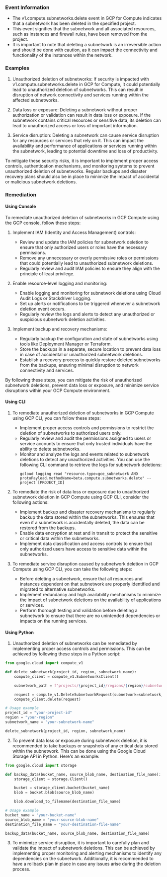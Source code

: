 
### Event Information

- The v1.compute.subnetworks.delete event in GCP for Compute indicates that a subnetwork has been deleted in the specified project.
- This event signifies that the subnetwork and all associated resources, such as instances and firewall rules, have been removed from the project.
- It is important to note that deleting a subnetwork is an irreversible action and should be done with caution, as it can impact the connectivity and functionality of the instances within the network.


### Examples

1. Unauthorized deletion of subnetworks: If security is impacted with v1.compute.subnetworks.delete in GCP for Compute, it could potentially lead to unauthorized deletion of subnetworks. This can result in disruption of network connectivity and services running within the affected subnetworks.

2. Data loss or exposure: Deleting a subnetwork without proper authorization or validation can result in data loss or exposure. If the subnetwork contains critical resources or sensitive data, its deletion can lead to unauthorized access or loss of important information.

3. Service disruption: Deleting a subnetwork can cause service disruption for any resources or services that rely on it. This can impact the availability and performance of applications or services running within the subnetwork, leading to potential downtime and loss of productivity.

To mitigate these security risks, it is important to implement proper access controls, authentication mechanisms, and monitoring systems to prevent unauthorized deletion of subnetworks. Regular backups and disaster recovery plans should also be in place to minimize the impact of accidental or malicious subnetwork deletions.

### Remediation

#### Using Console

To remediate unauthorized deletion of subnetworks in GCP Compute using the GCP console, follow these steps:

1. Implement IAM (Identity and Access Management) controls:
   - Review and update the IAM policies for subnetwork deletion to ensure that only authorized users or roles have the necessary permissions.
   - Remove any unnecessary or overly permissive roles or permissions that could potentially lead to unauthorized subnetwork deletions.
   - Regularly review and audit IAM policies to ensure they align with the principle of least privilege.

2. Enable resource-level logging and monitoring:
   - Enable logging and monitoring for subnetwork deletions using Cloud Audit Logs or Stackdriver Logging.
   - Set up alerts or notifications to be triggered whenever a subnetwork deletion event occurs.
   - Regularly review the logs and alerts to detect any unauthorized or suspicious subnetwork deletion activities.

3. Implement backup and recovery mechanisms:
   - Regularly backup the configuration and state of subnetworks using tools like Deployment Manager or Terraform.
   - Store the backups in a separate, secure location to prevent data loss in case of accidental or unauthorized subnetwork deletions.
   - Establish a recovery process to quickly restore deleted subnetworks from the backups, ensuring minimal disruption to network connectivity and services.

By following these steps, you can mitigate the risk of unauthorized subnetwork deletions, prevent data loss or exposure, and minimize service disruptions within your GCP Compute environment.

#### Using CLI

1. To remediate unauthorized deletion of subnetworks in GCP Compute using GCP CLI, you can follow these steps:
   - Implement proper access controls and permissions to restrict the deletion of subnetworks to authorized users only.
   - Regularly review and audit the permissions assigned to users or service accounts to ensure that only trusted individuals have the ability to delete subnetworks.
   - Monitor and analyze the logs and events related to subnetwork deletions to detect any unauthorized activities. You can use the following CLI command to retrieve the logs for subnetwork deletions:
     ```
     gcloud logging read "resource.type=gce_subnetwork AND protoPayload.methodName=beta.compute.subnetworks.delete" --project [PROJECT_ID]
     ```

2. To remediate the risk of data loss or exposure due to unauthorized subnetwork deletion in GCP Compute using GCP CLI, consider the following actions:
   - Implement backup and disaster recovery mechanisms to regularly backup the data stored within the subnetworks. This ensures that even if a subnetwork is accidentally deleted, the data can be restored from the backups.
   - Enable data encryption at rest and in transit to protect the sensitive or critical data within the subnetworks.
   - Implement data classification and access controls to ensure that only authorized users have access to sensitive data within the subnetworks.

3. To remediate service disruption caused by subnetwork deletion in GCP Compute using GCP CLI, you can take the following steps:
   - Before deleting a subnetwork, ensure that all resources and instances dependent on that subnetwork are properly identified and migrated to alternative subnetworks.
   - Implement redundancy and high availability mechanisms to minimize the impact of subnetwork deletions on the availability of applications or services.
   - Perform thorough testing and validation before deleting a subnetwork to ensure that there are no unintended dependencies or impacts on the running services.

#### Using Python

1. Unauthorized deletion of subnetworks can be remediated by implementing proper access controls and permissions. This can be achieved by following these steps in a Python script:

```python
from google.cloud import compute_v1

def delete_subnetwork(project_id, region, subnetwork_name):
    compute_client = compute_v1.SubnetworksClient()

    subnetwork_path = f"projects/{project_id}/regions/{region}/subnetworks/{subnetwork_name}"

    request = compute_v1.DeleteSubnetworkRequest(subnetwork=subnetwork_path)
    compute_client.delete(request)

# Usage example
project_id = "your-project-id"
region = "your-region"
subnetwork_name = "your-subnetwork-name"

delete_subnetwork(project_id, region, subnetwork_name)
```

2. To prevent data loss or exposure during subnetwork deletion, it is recommended to take backups or snapshots of any critical data stored within the subnetwork. This can be done using the Google Cloud Storage API in Python. Here's an example:

```python
from google.cloud import storage

def backup_data(bucket_name, source_blob_name, destination_file_name):
    storage_client = storage.Client()

    bucket = storage_client.bucket(bucket_name)
    blob = bucket.blob(source_blob_name)

    blob.download_to_filename(destination_file_name)

# Usage example
bucket_name = "your-bucket-name"
source_blob_name = "your-source-blob-name"
destination_file_name = "your-destination-file-name"

backup_data(bucket_name, source_blob_name, destination_file_name)
```

3. To minimize service disruption, it is important to carefully plan and validate the impact of subnetwork deletions. This can be achieved by implementing proper monitoring and alerting mechanisms to identify any dependencies on the subnetwork. Additionally, it is recommended to have a rollback plan in place in case any issues arise during the deletion process.

